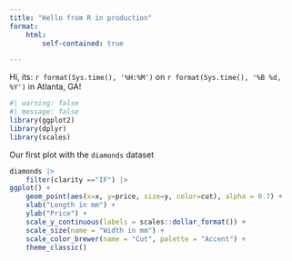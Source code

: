 ```yaml
---
title: "Hello from R in production"
format: 
    html:
        self-contained: true

---
```


Hi, its: `r format(Sys.time(), '%H:%M')` on `r format(Sys.time(), '%B %d,  %Y')` in Atlanta, GA!

```r
#| warning: false
#| message: false 
library(ggplot2)
library(dplyr)
library(scales)
```


Our first plot with the `diamonds` dataset


```r
diamonds |>
    filter(clarity =="IF") |>
ggplot() +
    geom_point(aes(x=x, y=price, size=y, color=cut), alpha = 0.7) +
    xlab("Length in mm") +
    ylab("Price") + 
    scale_y_continuous(labels = scales::dollar_format()) +
    scale_size(name = "Width in mm") +
    scale_color_brewer(name = "Cut", palette = "Accent") +
    theme_classic()
```